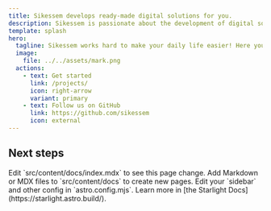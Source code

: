 ```yaml
---
title: Sikessem develops ready-made digital solutions for you.
description: Sikessem is passionate about the development of digital solutions so it develops ready-made solutions for you.
template: splash
hero:
  tagline: Sikessem works hard to make your daily life easier! Here you can find documentation on Sikessem's open-source projects as well as information on the availability of release versions.
  image:
    file: ../../assets/mark.png
  actions:
    - text: Get started
      link: /projects/
      icon: right-arrow
      variant: primary
    - text: Follow us on GitHub
      link: https://github.com/sikessem
      icon: external
---
```



## Next steps

<CardGrid stagger>
	<Card title="Update content" icon="pencil">
		Edit `src/content/docs/index.mdx` to see this page change.
	</Card>
	<Card title="Add new content" icon="add-document">
		Add Markdown or MDX files to `src/content/docs` to create new pages.
	</Card>
	<Card title="Configure your site" icon="setting">
		Edit your `sidebar` and other config in `astro.config.mjs`.
	</Card>
	<Card title="Read the docs" icon="open-book">
		Learn more in [the Starlight Docs](https://starlight.astro.build/).
	</Card>
</CardGrid>
